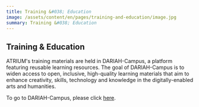 ```yaml
---
title: Training &#038; Education
image: /assets/content/en/pages/training-and-education/image.jpg
summary: Training &#038; Education
---
```

## Training & Education

ATRIUM's training materials are held in DARIAH-Campus, a platform featuring reusable learning resources. The goal of DARIAH-Campus is to widen access to open, inclusive, high-quality learning materials that aim to enhance creativity, skills, technology and knowledge in the digitally-enabled arts and humanities.

To go to DARIAH-Campus, please click [here](https://www.dariah.eu/tools-services/tools-and-services/tools/dariah-campus/).
